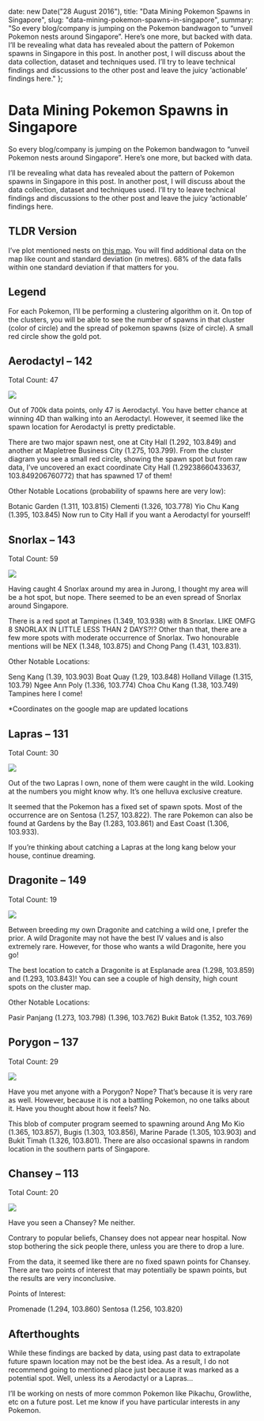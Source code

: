 

  date: new Date("28 August 2016"),
  title: "Data Mining Pokemon Spawns in Singapore",
  slug: "data-mining-pokemon-spawns-in-singapore",
  summary: "So every blog/company is jumping on the Pokemon bandwagon to “unveil Pokemon nests around Singapore”. Here’s one more, but backed with data. I’ll be revealing what data has revealed about the pattern of Pokemon spawns in Singapore in this post. In another post, I will discuss about the data collection, dataset and techniques used. I’ll try to leave technical findings and discussions to the other post and leave the juicy ‘actionable’ findings here."
};

Data Mining Pokemon Spawns in Singapore
===

So every blog/company is jumping on the Pokemon bandwagon to “unveil Pokemon nests around Singapore”. Here’s one more, but backed with data.

I’ll be revealing what data has revealed about the pattern of Pokemon spawns in Singapore in this post. In another post, I will discuss about the data collection, dataset and techniques used. I’ll try to leave technical findings and discussions to the other post and leave the juicy ‘actionable’ findings here.

## TLDR Version
I’ve plot mentioned nests on [this map](https://www.google.com/maps/d/edit?mid=1FYmCwB3hnD-TJ_Pjm-TjVx5Eg_Y&ll=1.3368637661613745%2C103.7627014913005&z=12). You will find additional data on the map like count and standard deviation (in metres). 68% of the data falls within one standard deviation if that matters for you.

## Legend
For each Pokemon, I’ll be performing a clustering algorithm on it. On top of the clusters, you will be able to see the number of spawns in that cluster (color of circle) and the spread of pokemon spawns (size of circle). A small red circle show the gold pot.

## Aerodactyl – 142
Total Count: 47

<div class="text-center m-4">
  <img src="/blog/2016/8/aerodactyl-spawn-singapore.jpg" style={{width:"50%"}}/>
</div>


Out of 700k data points, only 47 is Aerodactyl. You have better chance at winning 4D than walking into an Aerodactyl. However, it seemed like the spawn location for Aerodactyl is pretty predictable.

There are two major spawn nest, one at City Hall (1.292, 103.849) and another at Mapletree Business City (1.275, 103.799). From the cluster diagram you see a small red circle, showing the spawn spot but from raw data, I’ve uncovered an exact coordinate City Hall (1.29238660433637, 103.849206760772) that has spawned 17 of them!

Other Notable Locations (probability of spawns here are very low):

Botanic Garden (1.311, 103.815)
Clementi (1.326, 103.778)
Yio Chu Kang (1.395, 103.845)
Now run to City Hall if you want a Aerodactyl for yourself!

## Snorlax – 143
Total Count: 59

<div class="text-center m-4">
  <img src="/blog/2016/8/snorlax-spawn-singapore.jpg" style={{width:"50%"}}/>
</div>

Having caught 4 Snorlax around my area in Jurong, I thought my area will be a hot spot, but nope. There seemed to be an even spread of Snorlax around Singapore.

There is a red spot at Tampines (1.349, 103.938) with 8 Snorlax. LIKE OMFG 8 SNORLAX IN LITTLE LESS THAN 2 DAYS?!? Other than that, there are a few more spots with moderate occurrence of Snorlax. Two honourable mentions will be NEX (1.348, 103.875) and Chong Pang (1.431, 103.831).

Other Notable Locations:

Seng Kang (1.39, 103.903)
Boat Quay (1.29, 103.848)
Holland Village (1.315, 103.79)
Ngee Ann Poly (1.336, 103.774)
Choa Chu Kang (1.38, 103.749)
Tampines here I come!

*Coordinates on the google map are updated locations

## Lapras – 131
Total Count: 30

<div class="text-center m-4">
  <img src="/blog/2016/8/lapras-spawn-singapore.jpg" style={{width:"50%"}}/>
</div>

Out of the two Lapras I own, none of them were caught in the wild. Looking at the numbers you might know why. It’s one helluva exclusive creature.

It seemed that the Pokemon has a fixed set of spawn spots. Most of the occurrence are on Sentosa (1.257, 103.822). The rare Pokemon can also be found at Gardens by the Bay (1.283, 103.861) and East Coast (1.306, 103.933).

If you’re thinking about catching a Lapras at the long kang below your house, continue dreaming.

## Dragonite – 149
Total Count: 19

<div class="text-center m-4">
  <img src="/blog/2016/8/dragonite-spawn-singapore.jpg" style={{width:"50%"}}/>
</div>

Between breeding my own Dragonite and catching a wild one, I prefer the prior. A wild Dragonite may not have the best IV values and is also extremely rare. However, for those who wants a wild Dragonite, here you go!

The best location to catch a Dragonite is at Esplanade area (1.298, 103.859) and (1.293, 103.843)! You can see a couple of high density, high count spots on the cluster map.

Other Notable Locations:

Pasir Panjang (1.273, 103.798)
(1.396, 103.762)
Bukit Batok (1.352, 103.769)

## Porygon – 137
Total Count: 29

<div class="text-center m-4">
  <img src="/blog/2016/8/porygon-spawn-singapore.jpg" style={{width:"50%"}}/>
</div>

Have you met anyone with a Porygon? Nope? That’s because it is very rare as well. However, because it is not a battling Pokemon, no one talks about it. Have you thought about how it feels? No.

This blob of computer program seemed to spawning around Ang Mo Kio (1.365, 103.857), Bugis (1.303, 103.856), Marine Parade (1.305, 103.903) and Bukit Timah (1.326, 103.801). There are also occasional spawns in random location in the southern parts of Singapore.

## Chansey – 113
Total Count: 20

<div class="text-center m-4">
  <img src="/blog/2016/8/chansey-spawn-singapore.jpg" style={{width:"50%"}}/>
</div>

Have you seen a Chansey? Me neither.

Contrary to popular beliefs, Chansey does not appear near hospital. Now stop bothering the sick people there, unless you are there to drop a lure.

From the data, it seemed like there are no fixed spawn points for Chansey. There are two points of interest that may potentially be spawn points, but the results are very inconclusive.

Points of Interest:

Promenade (1.294, 103.860)
Sentosa (1.256, 103.820)

## Afterthoughts
While these findings are backed by data, using past data to extrapolate future spawn location may not be the best idea. As a result, I do not recommend going to mentioned place just because it was marked as a potential spot. Well, unless its a Aerodactyl or a Lapras…

I’ll be working on nests of more common Pokemon like Pikachu, Growlithe, etc on a future post. Let me know if you have particular interests in any Pokemon.
